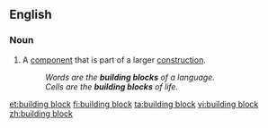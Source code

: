 ==English==

===Noun===
{{en-noun|sg=[[building]] [[block]]}}

# A [[component]] that is part of a larger [[construction]].
#: ''Words are the '''building blocks''' of a language.''
#: ''Cells are the '''building blocks''' of life.''

[[et:building block]]
[[fi:building block]]
[[ta:building block]]
[[vi:building block]]
[[zh:building block]]